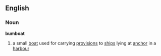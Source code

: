 ==English==
===Noun===
'''bumboat'''
#{{nautical}} a small [[boat]] used for carrying [[provisions]] to [[ship]]s lying at [[anchor]] in a [[harbour]]